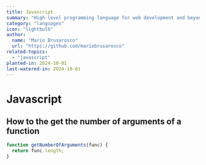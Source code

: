 ```yaml
---
title: Javascript
summary: "High-level programming language for web development and beyond"
category: "languages"
icon: "lightbulb"
author:
  name: "Mario Brusarosco"
  url: "https://github.com/mariobrusarosco"
related-topics:
  - "javascript"
planted-in: 2024-10-01
last-watered-in: 2024-10-01
---
```


# Javascript

## How to the get the number of arguments of a function

```javascript
function getNumberOfArguments(func) {
  return func.length;
}
```
